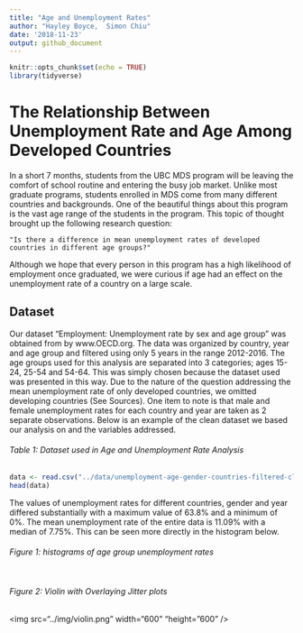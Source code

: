```yaml
---
title: "Age and Unemployment Rates"
author: "Hayley Boyce,  Simon Chiu"
date: '2018-11-23'
output: github_document
---
```


```r
knitr::opts_chunk$set(echo = TRUE)
library(tidyverse)
```

# The Relationship Between Unemployment Rate and Age Among Developed Countries 

In a short 7 months, students from the UBC MDS program will be leaving the comfort of school routine and entering the busy job market. Unlike most graduate programs, students enrolled in MDS come from many different countries and backgrounds. One of the beautiful things about this program is the vast age range of the students in the program. This topic of thought brought up the following research question: 

    "Is there a difference in mean unemployment rates of developed countries in different age groups?"

Although we hope that every person in this program has a high likelihood of employment once graduated, we were curious if age had an effect on the unemployment rate of a country on a large scale. 

## Dataset 

Our dataset “Employment: Unemployment rate by sex and age group” was obtained from by www.OECD.org. The data was organized by country, year and age group and filtered using only 5 years in the range 2012-2016. The age groups used for this analysis are separated into 3 categories; ages 15-24, 25-54 and 54-64. This was simply chosen because the dataset used was presented in this way. Due to the nature of the question addressing the mean unemployment rate of only developed countries, we omitted developing countries (See Sources). One item to note is that male and female unemployment rates for each country and year are taken as 2 separate observations. Below is an example of the clean dataset we based our analysis on and the variables addressed. 

###### Table 1: Dataset used in Age and Unemployment Rate Analysis

```r
data <- read.csv("../data/unemployment-age-gender-countries-filtered-clean.csv")
head(data)
```

The values of unemployment rates for different countries, gender and year differed substantially with a maximum value of 63.8% and a minimum of 0%. The mean unemployment rate of the entire data is 11.09% with a median of 7.75%. This can be seen more directly in the histogram below. 

###### Figure 1: histograms of age group unemployment rates 

![]()



###### Figure 2: Violin with Overlaying Jitter plots 

<img src="../img/violin.png" width="600"  "height="600" />

